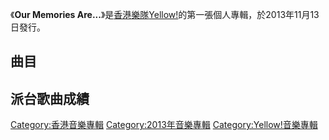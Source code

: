 {{Album infobox | <!-- See Wikipedia:WikiProject_Albums -->
| Name          = Our Memories Are...
| Type          = [[錄音室專輯|錄音室專輯]]
| Artist        = [[Yellow!|Yellow!]]
| Cover         = Yellow! Our Memories Are.jpg
| Released      = 2013年11月13日
| Recorded      = 2012年－2013年
| Genre         = [[粵語流行音樂|粵語流行音樂]]
| Length        = 26:32
| Label         = [[博美娛樂|博美娛樂]]
| Producer      = 
| Last album    = 
| This album    = '''Our Memories Are...'''<br>（2013年）
| Next album    = [[Our_Fantasies_Are...|Our Fantasies Are...]]<br>（2015年）
}}

《'''Our Memories Are...'''》是[[香港|香港]][[樂隊|樂隊]][[Yellow!|Yellow!]]的第一張個人專輯，於2013年11月13日發行。

==曲目==
{{Tracklist
| collapsed = 
| headline = 
| font_size = 
| total_length = 26:32

| extra_column =

| title1 = 差利先生
| music1 = [[Yellow!|Yellow!]]
| lyrics1 = [[蘇耀宗|蘇耀宗]]
| arranger1 = Yellow!<br>[[Adrian_Chan|Adrian Chan]]
| producer1 = Adrian Chan
| longnote1 = 
| length1 = 3:30

| title2 = 回憶總是黃色的
| music2 = [[Wilson|Wilson]]
| lyrics2 = [[梁栢堅_(填詞人)|梁栢堅]]
| arranger2 = Yellow!<br>Adrian Chan
| producer2 = Adrian Chan
| longnote2 = 
| length2 = 4:00

| title3 = 初戀無知
| music3 = [[胡庭恩|小胡]]
| lyrics3 = [[火火|火火]]
| arranger3 = Yellow!
| producer3 = Yellow!<br>[[Ben_Lam|Ben Lam]]
| longnote3 = 舞台劇《愛可以多狗》開場曲
| length3 = 3:10

| title4 = 理想再見
| music4 = [[何兆基|Chris Ho]]
| lyrics4 = [[Norris_Wong|Norris Wong]]
| arranger4 = Yellow!<br>Adrian Chan
| producer4 = Adrian Chan
| longnote4 = 
| length4 = 4:10

| title5 = 麻不甩
| music5 = Yellow!
| lyrics5 = 梁栢堅<br>Yellow!
| arranger5 = Yellow!
| producer5 = Yellow!<br>[[蘇浩才|Sammy@KOLOR]]
| longnote5 = 
| length5 = 4:02

| title6 = 上面話OK
| music6 = Yellow!
| lyrics6 = [[MastaMic|MastaMic]]
| arranger6 = Yellow!
| producer6 = Yellow!<br>Sammy@KOLOR
| longnote6 = 
| length6 = 3:17

| title7 = 星火
| music7 = Yellow!
| lyrics7 = [[林一峰|林一峰]]
| arranger7 = Yellow!
| producer7 = Yellow!<br>Sammy@KOLOR
| longnote7 = 
| length7 = 4:20
}}

== 派台歌曲成績 ==


[[Category:香港音樂專輯|Category:香港音樂專輯]]
[[Category:2013年音樂專輯|Category:2013年音樂專輯]]
[[Category:Yellow!音樂專輯|Category:Yellow!音樂專輯]]